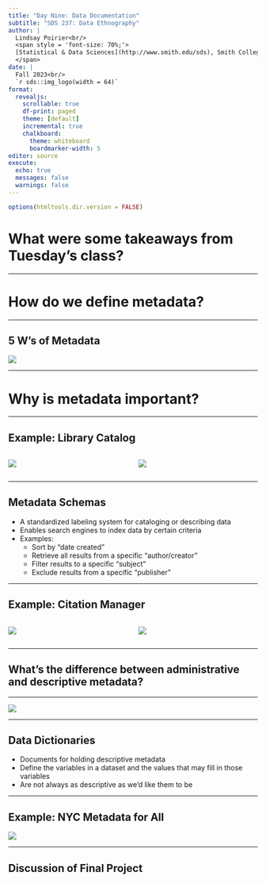 ```yaml
---
title: "Day Nine: Data Documentation"
subtitle: "SDS 237: Data Ethnography"
author: |
  Lindsay Poirier<br/>
  <span style = 'font-size: 70%;'>
  [Statistical & Data Sciences](http://www.smith.edu/sds), Smith College<br/>
  </span>
date: |
  Fall 2023<br/>
  `r sds::img_logo(width = 64)`
format: 
  revealjs:
    scrollable: true
    df-print: paged
    theme: [default]
    incremental: true
    chalkboard:
      theme: whiteboard
      boardmarker-width: 5
editor: source
execute:
  echo: true
  messages: false
  warnings: false
---
```


```r
options(htmltools.dir.version = FALSE)
```


# What were some takeaways from Tuesday's class?

---

# How do we define metadata?

---

## 5 W's of Metadata

![](img/five-ws.png)

---

# Why is metadata important?

---

## Example: Library Catalog


:::: {.columns}

::: {.column width="50%"}

![](img/df.png)
:::


::: {.column width="50%"}

![](img/df-metadata.png)
:::
:::

---

## Metadata Schemas

- A standardized labeling system for cataloging or describing data
- Enables search engines to index data by certain criteria
- Examples:
  - Sort by "date created"
  - Retrieve all results from a specific "author/creator"
  - Filter results to a specific "subject"
  - Exclude results from a specific "publisher"


---

## Example: Citation Manager

:::: {.columns}

::: {.column width="50%"}

![](img/counting-metadata.png)
:::

::: {.column width="50%"}
![](img/counting-meta.png)
:::
:::

---

## What’s the difference between administrative and descriptive metadata?

---

![](img/open-metadata.png)
  
---

## Data Dictionaries

- Documents for holding descriptive metadata
- Define the variables in a dataset and the values that may fill in those variables
- Are not always as descriptive as we'd like them to be

---

## Example: NYC Metadata for All

![](img/qrcode_opendata.cityofnewyork.us.png)

---

## Discussion of Final Project

